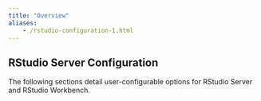 ```yaml
---
title: "Overview"
aliases:
	- /rstudio-configuration-1.html
---
```


## RStudio Server Configuration

The following sections detail user-configurable options for RStudio Server and RStudio Workbench.

